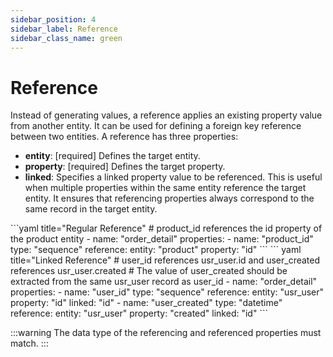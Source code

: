 ```yaml
---
sidebar_position: 4
sidebar_label: Reference
sidebar_class_name: green
---
```


# Reference

Instead of generating values, a reference applies an existing property value from another entity. It can be used for defining a foreign key reference between two entities. A reference has three properties:

- **entity**: [required] Defines the target entity.
- **property**: [required] Defines the target property.
- **linked**: Specifies a linked property value to be referenced. This is useful when multiple properties within the same entity reference the target entity. It ensures that referencing properties always correspond to the same record in the target entity.

<Tabs defaultValue="regular" groupId="reference">
  <TabItem value="regular" label="Regular Reference">
    ```yaml title="Regular Reference"
        # product_id references the id property of the product entity
        - name: "order_detail"
          properties:
            - name: "product_id"
              type: "sequence"
              reference:
                entity: "product"
                property: "id"
    ```
  </TabItem>
  <TabItem value="linked" label="Linked Reference">
    ``` yaml title="Linked Reference"
        # user_id references usr_user.id and user_created references usr_user.created
        # The value of user_created should be extracted from the same usr_user record as user_id
        - name: "order_detail"
          properties:
            - name: "user_id"
              type: "sequence"
              reference:
                entity: "usr_user"
                property: "id"
                linked: "id"
            - name: "user_created"
              type: "datetime"
              reference:
                entity: "usr_user"
                property: "created"
                linked: "id"
    ```
  </TabItem>
</Tabs>

:::warning
The data type of the referencing and referenced properties must match.
:::
